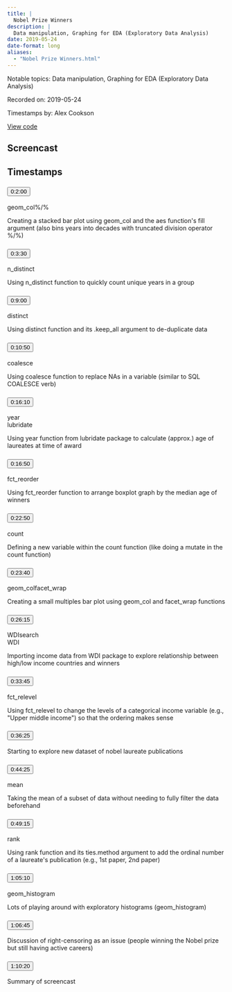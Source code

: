 ```yaml
---
title: |
  Nobel Prize Winners
description: |
  Data manipulation, Graphing for EDA (Exploratory Data Analysis)
date: 2019-05-24
date-format: long
aliases:
  - "Nobel Prize Winners.html"
---
```


Notable topics: Data manipulation, Graphing for EDA (Exploratory Data Analysis)

Recorded on: 2019-05-24

Timestamps by: Alex Cookson

[View code](https://github.com/dgrtwo/data-screencasts/blob/master/nobel-prize.Rmd)

## Screencast

<div id="yt-player" data-video-id="yWSpLfmES7w"></div>

## Timestamps

```{=html}
<div id="topics">
  <div class="topic">
    <h3 id="ts-120">
      <button class="btn btn-link btn-timestamp" onClick="playerSkipToTimestamp(120, this)">0:2:00</button>
    </h3>
    <div class="topic_badges"><div><span class="badge-functions badge bg-info">geom_col</span><span class="badge-functions badge bg-info">%/%</span></div><div></div></div>
    <div class="topic_description">
      <p>Creating a stacked bar plot using geom_col and the aes function's fill argument (also bins years into decades with truncated division operator %/%)</p>

    </div>
  </div>
  <div class="topic">
    <h3 id="ts-210">
      <button class="btn btn-link btn-timestamp" onClick="playerSkipToTimestamp(210, this)">0:3:30</button>
    </h3>
    <div class="topic_badges"><div><span class="badge-functions badge bg-info">n_distinct</span></div><div></div></div>
    <div class="topic_description">
      <p>Using n_distinct function to quickly count unique years in a group</p>

    </div>
  </div>
  <div class="topic">
    <h3 id="ts-540">
      <button class="btn btn-link btn-timestamp" onClick="playerSkipToTimestamp(540, this)">0:9:00</button>
    </h3>
    <div class="topic_badges"><div><span class="badge-functions badge bg-info">distinct</span></div><div></div></div>
    <div class="topic_description">
      <p>Using distinct function and its .keep_all argument to de-duplicate data</p>

    </div>
  </div>
  <div class="topic">
    <h3 id="ts-650">
      <button class="btn btn-link btn-timestamp" onClick="playerSkipToTimestamp(650, this)">0:10:50</button>
    </h3>
    <div class="topic_badges"><div><span class="badge-functions badge bg-info">coalesce</span></div><div></div></div>
    <div class="topic_description">
      <p>Using coalesce function to replace NAs in a variable (similar to SQL COALESCE verb)</p>

    </div>
  </div>
  <div class="topic">
    <h3 id="ts-970">
      <button class="btn btn-link btn-timestamp" onClick="playerSkipToTimestamp(970, this)">0:16:10</button>
    </h3>
    <div class="topic_badges"><div><span class="badge-functions badge bg-info">year</span></div><div><span class="badge-packages badge bg-primary">lubridate</span></div></div>
    <div class="topic_description">
      <p>Using year function from lubridate package to calculate (approx.) age of laureates at time of award</p>

    </div>
  </div>
  <div class="topic">
    <h3 id="ts-1010">
      <button class="btn btn-link btn-timestamp" onClick="playerSkipToTimestamp(1010, this)">0:16:50</button>
    </h3>
    <div class="topic_badges"><div><span class="badge-functions badge bg-info">fct_reorder</span></div><div></div></div>
    <div class="topic_description">
      <p>Using fct_reorder function to arrange boxplot graph by the median age of winners</p>

    </div>
  </div>
  <div class="topic">
    <h3 id="ts-1370">
      <button class="btn btn-link btn-timestamp" onClick="playerSkipToTimestamp(1370, this)">0:22:50</button>
    </h3>
    <div class="topic_badges"><div><span class="badge-functions badge bg-info">count</span></div><div></div></div>
    <div class="topic_description">
      <p>Defining a new variable within the count function (like doing a mutate in the count function)</p>

    </div>
  </div>
  <div class="topic">
    <h3 id="ts-1420">
      <button class="btn btn-link btn-timestamp" onClick="playerSkipToTimestamp(1420, this)">0:23:40</button>
    </h3>
    <div class="topic_badges"><div><span class="badge-functions badge bg-info">geom_col</span><span class="badge-functions badge bg-info">facet_wrap</span></div><div></div></div>
    <div class="topic_description">
      <p>Creating a small multiples bar plot using geom_col and facet_wrap functions</p>

    </div>
  </div>
  <div class="topic">
    <h3 id="ts-1575">
      <button class="btn btn-link btn-timestamp" onClick="playerSkipToTimestamp(1575, this)">0:26:15</button>
    </h3>
    <div class="topic_badges"><div><span class="badge-functions badge bg-info">WDIsearch</span></div><div><span class="badge-packages badge bg-primary">WDI</span></div></div>
    <div class="topic_description">
      <p>Importing income data from WDI package to explore relationship between high/low income countries and winners</p>

    </div>
  </div>
  <div class="topic">
    <h3 id="ts-2025">
      <button class="btn btn-link btn-timestamp" onClick="playerSkipToTimestamp(2025, this)">0:33:45</button>
    </h3>
    <div class="topic_badges"><div><span class="badge-functions badge bg-info">fct_relevel</span></div><div></div></div>
    <div class="topic_description">
      <p>Using fct_relevel to change the levels of a categorical income variable (e.g., &quot;Upper middle income&quot;) so that the ordering makes sense</p>

    </div>
  </div>
  <div class="topic">
    <h3 id="ts-2185">
      <button class="btn btn-link btn-timestamp" onClick="playerSkipToTimestamp(2185, this)">0:36:25</button>
    </h3>
    <div class="topic_badges"><div></div><div></div></div>
    <div class="topic_description">
      <p>Starting to explore new dataset of nobel laureate publications</p>

    </div>
  </div>
  <div class="topic">
    <h3 id="ts-2665">
      <button class="btn btn-link btn-timestamp" onClick="playerSkipToTimestamp(2665, this)">0:44:25</button>
    </h3>
    <div class="topic_badges"><div><span class="badge-functions badge bg-info">mean</span></div><div></div></div>
    <div class="topic_description">
      <p>Taking the mean of a subset of data without needing to fully filter the data beforehand</p>

    </div>
  </div>
  <div class="topic">
    <h3 id="ts-2955">
      <button class="btn btn-link btn-timestamp" onClick="playerSkipToTimestamp(2955, this)">0:49:15</button>
    </h3>
    <div class="topic_badges"><div><span class="badge-functions badge bg-info">rank</span></div><div></div></div>
    <div class="topic_description">
      <p>Using rank function and its ties.method argument to add the ordinal number of a laureate's publication (e.g., 1st paper, 2nd paper)</p>

    </div>
  </div>
  <div class="topic">
    <h3 id="ts-3910">
      <button class="btn btn-link btn-timestamp" onClick="playerSkipToTimestamp(3910, this)">1:05:10</button>
    </h3>
    <div class="topic_badges"><div><span class="badge-functions badge bg-info">geom_histogram</span></div><div></div></div>
    <div class="topic_description">
      <p>Lots of playing around with exploratory histograms (geom_histogram)</p>

    </div>
  </div>
  <div class="topic">
    <h3 id="ts-4005">
      <button class="btn btn-link btn-timestamp" onClick="playerSkipToTimestamp(4005, this)">1:06:45</button>
    </h3>
    <div class="topic_badges"><div></div><div></div></div>
    <div class="topic_description">
      <p>Discussion of right-censoring as an issue (people winning the Nobel prize but still having active careers)</p>

    </div>
  </div>
  <div class="topic">
    <h3 id="ts-4220">
      <button class="btn btn-link btn-timestamp" onClick="playerSkipToTimestamp(4220, this)">1:10:20</button>
    </h3>
    <div class="topic_badges"><div></div><div></div></div>
    <div class="topic_description">
      <p>Summary of screencast</p>

    </div>
  </div>
</div>
```
     
<script>
// 2. This code loads the IFrame Player API code asynchronously.
var tag = document.createElement("script");

tag.src = "https://www.youtube.com/iframe_api";
var firstScriptTag = document.getElementsByTagName("script")[0];
firstScriptTag.parentNode.insertBefore(tag, firstScriptTag);

// 3. This function creates an <iframe> (and YouTube player)
//    after the API code downloads.
var videoId = document.getElementById("yt-player").dataset.videoId;
var player;
function onYouTubeIframeAPIReady() {
  player = new YT.Player("yt-player", {
    height: "486",
    width: "864",
    videoId: videoId,
    playerVars: {
      "playsinline": 1
    },
    events: {
      onStateChange: function(event) {
        if (event.data == YT.PlayerState.PLAYING) {
          followTimestamps()
        }
      }
    }
  });
}

function playerSkipToTimestamp(seconds, tsElement) {
  player.seekTo(seconds, true)
  tsElement.scrollIntoView()
  document.getElementById("screencast").scrollIntoView()
}

const timestamps = Array.from(document.querySelectorAll('.topic h3[id^="ts-"]'))
  .map(el => el.id.replace('ts-', ''))

function followTimestamps() {
  if (player.getPlayerState() !== 1) {
    return
  }
  const currentTime = `${Math.floor(player.getCurrentTime())}`
  if (timestamps.includes(currentTime)) {
    const el = document.getElementById(`ts-${currentTime}`)
    if (el) {
      el.scrollIntoView()
      document.getElementById("screencast").scrollIntoView()
    }
  }
  setTimeout(followTimestamps, 1000)
}
</script>
